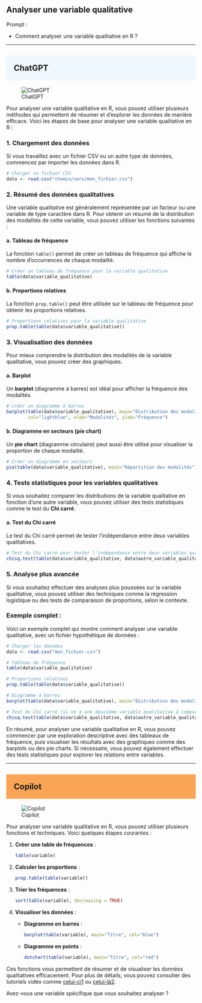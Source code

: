## Analyser une variable qualitative

::: {.callout-note appearance="simple"}
Prompt : 

* Comment analyser une variable qualitative en R ?


:::

----

## ChatGPT {style="background-color: #f0f8ff; padding: 20px;"}
![ChatGPT](../img/ChatGPT.PNG)

Pour analyser une variable qualitative en R, vous pouvez utiliser plusieurs méthodes qui permettent de résumer et d'explorer les données de manière efficace. Voici les étapes de base pour analyser une variable qualitative en R :

### 1. **Chargement des données**
Si vous travaillez avec un fichier CSV ou un autre type de données, commencez par importer les données dans R.

```R
# Charger un fichier CSV
data <- read.csv("chemin/vers/mon_fichier.csv")
```

### 2. **Résumé des données qualitatives**
Une variable qualitative est généralement représentée par un facteur ou une variable de type caractère dans R. Pour obtenir un résumé de la distribution des modalités de cette variable, vous pouvez utiliser les fonctions suivantes :

#### a. **Tableau de fréquence**
La fonction `table()` permet de créer un tableau de fréquence qui affiche le nombre d’occurrences de chaque modalité.

```R
# Créer un tableau de fréquence pour la variable qualitative
table(data$variable_qualitative)
```

#### b. **Proportions relatives**
La fonction `prop.table()` peut être utilisée sur le tableau de fréquence pour obtenir les proportions relatives.

```R
# Proportions relatives pour la variable qualitative
prop.table(table(data$variable_qualitative))
```

### 3. **Visualisation des données**
Pour mieux comprendre la distribution des modalités de la variable qualitative, vous pouvez créer des graphiques.

#### a. **Barplot**
Un **barplot** (diagramme à barres) est idéal pour afficher la fréquence des modalités.

```R
# Créer un diagramme à barres
barplot(table(data$variable_qualitative), main="Distribution des modalités",
        col="lightblue", xlab="Modalités", ylab="Fréquence")
```

#### b. **Diagramme en secteurs (pie chart)**
Un **pie chart** (diagramme circulaire) peut aussi être utilisé pour visualiser la proportion de chaque modalité.

```R
# Créer un diagramme en secteurs
pie(table(data$variable_qualitative), main="Répartition des modalités")
```

### 4. **Tests statistiques pour les variables qualitatives**
Si vous souhaitez comparer les distributions de la variable qualitative en fonction d’une autre variable, vous pouvez utiliser des tests statistiques comme le test du **Chi carré**.

#### a. **Test du Chi carré**
Le test du Chi carré permet de tester l’indépendance entre deux variables qualitatives.

```R
# Test du Chi carré pour tester l'indépendance entre deux variables qualitatives
chisq.test(table(data$variable_qualitative, data$autre_variable_qualitative))
```

### 5. **Analyse plus avancée**
Si vous souhaitez effectuer des analyses plus poussées sur la variable qualitative, vous pouvez utiliser des techniques comme la régression logistique ou des tests de comparaison de proportions, selon le contexte.

### Exemple complet :
Voici un exemple complet qui montre comment analyser une variable qualitative, avec un fichier hypothétique de données :

```R
# Charger les données
data <- read.csv("mon_fichier.csv")

# Tableau de fréquence
table(data$variable_qualitative)

# Proportions relatives
prop.table(table(data$variable_qualitative))

# Diagramme à barres
barplot(table(data$variable_qualitative), main="Distribution des modalités", col="lightgreen", xlab="Modalités", ylab="Fréquence")

# Test du Chi carré (si on a une deuxième variable qualitative à comparer)
chisq.test(table(data$variable_qualitative, data$autre_variable_qualitative))
```

En résumé, pour analyser une variable qualitative en R, vous pouvez commencer par une exploration descriptive avec des tableaux de fréquence, puis visualiser les résultats avec des graphiques comme des barplots ou des pie charts. Si nécessaire, vous pouvez également effectuer des tests statistiques pour explorer les relations entre variables.

----

## Copilot {style="background-color: #faa555; padding: 20px;"}
![Copilot](../img/copilot.PNG)

Pour analyser une variable qualitative en R, vous pouvez utiliser plusieurs fonctions et techniques. Voici quelques étapes courantes :

1. **Créer une table de fréquences** :
   ```R
   table(variable)
   ```

2. **Calculer les proportions** :
   ```R
   prop.table(table(variable))
   ```

3. **Trier les fréquences** :
   ```R
   sort(table(variable), decreasing = TRUE)
   ```

4. **Visualiser les données** :
   - **Diagramme en barres** :
     ```R
     barplot(table(variable), main="Titre", col="blue")
     ```
   - **Diagramme en points** :
     ```R
     dotchart(table(variable), main="Titre", col="red")
     ```

Ces fonctions vous permettent de résumer et de visualiser les données qualitatives efficacement. Pour plus de détails, vous pouvez consulter des tutoriels vidéo comme [celui-ci](https://www.youtube.com/watch?v=1acAZNIXpd8)[1](https://www.youtube.com/watch?v=1acAZNIXpd8) ou [celui-là](https://www.youtube.com/watch?v=jRkZoNemVGQ)[2](https://www.youtube.com/watch?v=jRkZoNemVGQ).

Avez-vous une variable spécifique que vous souhaitez analyser ?
